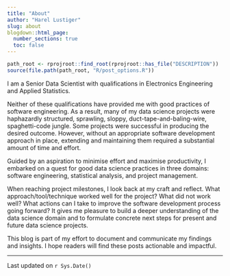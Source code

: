```yaml
---
title: "About"
author: "Harel Lustiger"
slug: about
blogdown::html_page:
  number_sections: true
  toc: false
---
```


```r
path_root <- rprojroot::find_root(rprojroot::has_file("DESCRIPTION"))
source(file.path(path_root, "R/post_options.R"))
```

<!--

See the first paragraph in https://adamdrake.com/command-and-control.html

-->

<!-- # Foreword {-} -->

I am a Senior Data Scientist with qualifications in Electronics Engineering and
Applied Statistics.

Neither of these qualifications have provided me with good practices of software
engineering. As a result, many of my data science projects were haphazardly
structured, sprawling, sloppy, duct-tape-and-baling-wire, spaghetti-code jungle.
Some projects were successful in producing the desired outcome. However, without
an appropriate software development approach in place, extending and maintaining
them required a substantial amount of time and effort.

Guided by an aspiration to minimise effort and maximise productivity, I embarked
on a quest for good data science practices in three domains: software
engineering, statistical analysis, and project management.

When reaching project milestones, I look back at my craft and reflect. What
approach/tool/technique worked well for the project? What did not work well?
What actions can I take to improve the software development process going
forward? It gives me pleasure to build a deeper understanding of the data
science domain and to formulate concrete next steps for present and future data
science projects.

This blog is part of my effort to document and communicate my findings and
insights. I hope readers will find these posts actionable and impactful.

---

Last updated on `r Sys.Date()`